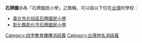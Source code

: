 '''石牌國小'''為「石牌國民小學」之簡稱，可以指以下位在[[台灣|台灣]]的學校：
*[[臺北市北投區石牌國民小學|臺北市北投區石牌國民小學]]
*[[彰化縣彰化市石牌國民小學|彰化縣彰化市石牌國民小學]]
{{Disambiguation}}
[[Category:四字教育機構消歧義|Category:四字教育機構消歧義]]
[[Category:台灣地名消歧義|Category:台灣地名消歧義]]